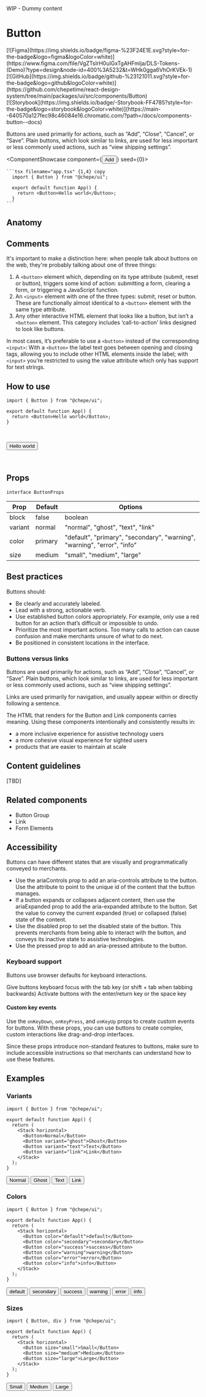 

<Callout emoji="⚠️" type="warning">
  WIP - Dummy content
</Callout>

# Button

<Stack horizontal spacing={4}>
  <div>
    [![Figma](https://img.shields.io/badge/figma-%23F24E1E.svg?style=for-the-badge&logo=figma&logoColor=white)](https://www.figma.com/file/VgZTsIrH0uIGxTgAHFmlja/DLS-Tokens-(Demo)?type=design&node-id=400%3A5232&t=WHk0gga6VhOrKVEk-1)
  </div>
  <div>
    [![GitHub](https://img.shields.io/badge/github-%23121011.svg?style=for-the-badge&logo=github&logoColor=white)](https://github.com/chepetime/react-design-system/tree/main/packages/ui/src/components/Button)
  </div>
  <div>
    [![Storybook](https://img.shields.io/badge/-Storybook-FF4785?style=for-the-badge&logo=storybook&logoColor=white)](https://main--640570a127fec98c46084e16.chromatic.com/?path=/docs/components-button--docs)
  </div>
</Stack>

Buttons are used primarily for actions, such as “Add”, “Close”, “Cancel”, or “Save”. Plain buttons, which look similar to links, are used for less important or less commonly used actions, such as “view shipping settings”.

<ComponentShowcase component={<Button>Add</Button>} seed={0}>
   <div>

    ```tsx filename="app.tsx" {1,4} copy
      import { Button } from "@chepe/ui";

      export default function App() {
        return <Button>Hello world</Button>;
      }
    ```

  </div>
</ComponentShowcase>

## Anatomy

## Comments

It's important to make a distinction here: when people talk about buttons on the web, they're probably talking about one of three things:

1. A `<button>` element which, depending on its type attribute (submit, reset or button), triggers some kind of action: submitting a form, clearing a form, or triggering a JavaScript function.
2. An `<input>` element with one of the three types: submit, reset or button. These are functionally almost identical to a `<button>` element with the same type attribute.
3. Any other interactive HTML element that looks like a button, but isn’t a `<button>` element. This category includes ‘call-to-action’ links designed to look like buttons.

In most cases, it’s preferable to use a `<button>` instead of the corresponding `<input>`: With a `<button>` the label text goes between opening and closing tags, allowing you to include other HTML elements inside the label; with `<input>` you’re restricted to using the value attribute which only has support for text strings.

## How to use

```tsx filename="app.tsx" {1,4} copy
import { Button } from "@chepe/ui";

export default function App() {
  return <Button>Hello world</Button>;
}
```

<br />

<Button>Hello world</Button>

<br />

## Props

`interface ButtonProps`

| Prop    | Default | Options                                                                  |
| ------- | ------- | ------------------------------------------------------------------------ |
| block   | false   | boolean                                                                  |
| variant | normal  | "normal", "ghost", "text", "link"                                        |
| color   | primary | "default", "primary", "secondary", "warning", "warning", "error", "info" |
| size    | medium  | "small", "medium", "large"                                               |

## Best practices

Buttons should:

- Be clearly and accurately labeled.
- Lead with a strong, actionable verb.
- Use established button colors appropriately. For example, only use a red button for an action that’s difficult or impossible to undo.
- Prioritize the most important actions. Too many calls to action can cause confusion and make merchants unsure of what to do next.
- Be positioned in consistent locations in the interface.

### Buttons versus links

Buttons are used primarily for actions, such as “Add”, “Close”, “Cancel”, or “Save”. Plain buttons, which look similar to links, are used for less important or less commonly used actions, such as “view shipping settings”.

Links are used primarily for navigation, and usually appear within or directly following a sentence.

The HTML that renders for the Button and Link components carries meaning. Using these components intentionally and consistently results in:

- a more inclusive experience for assistive technology users
- a more cohesive visual experience for sighted users
- products that are easier to maintain at scale

## Content guidelines

[TBD]

## Related components

- Button Group
- Link
- Form Elements

## Accessibility

Buttons can have different states that are visually and programmatically conveyed to merchants.

- Use the ariaControls prop to add an aria-controls attribute to the button. Use the attribute to point to the unique id of the content that the button manages.
- If a button expands or collapses adjacent content, then use the ariaExpanded prop to add the aria-expanded attribute to the button. Set the value to convey the current expanded (true) or collapsed (false) state of the content.
- Use the disabled prop to set the disabled state of the button. This prevents merchants from being able to interact with the button, and conveys its inactive state to assistive technologies.
- Use the pressed prop to add an aria-pressed attribute to the button.

### Keyboard support

Buttons use browser defaults for keyboard interactions.

Give buttons keyboard focus with the tab key (or shift + tab when tabbing backwards)
Activate buttons with the enter/return key or the space key

#### Custom key events

Use the `onKeyDown`, `onKeyPress`, and `onKeyUp` props to create custom events for buttons. With these props, you can use buttons to create complex, custom interactions like drag-and-drop interfaces.

Since these props introduce non-standard features to buttons, make sure to include accessible instructions so that merchants can understand how to use these features.

## Examples

### Variants

```tsx filename="app.tsx" copy
import { Button } from "@chepe/ui";

export default function App() {
  return (
    <Stack horizontal>
      <Button>Normal</Button>
      <Button variant="ghost">Ghost</Button>
      <Button variant="text">Text</Button>
      <Button variant="link">Link</Button>
    </Stack>
  );
}
```

<ComponentContainer>
  <Stack horizontal>
    <Button>Normal</Button>
    <Button variant="ghost">Ghost</Button>
    <Button variant="text">Text</Button>
    <Button variant="link">Link</Button>
  </Stack>
</ComponentContainer>

### Colors

```tsx filename="app.tsx" copy
import { Button } from "@chepe/ui";

export default function App() {
  return (
    <Stack horizontal>
      <Button color="default">default</Button>
      <Button color="secondary">secondary</Button>
      <Button color="success">success</Button>
      <Button color="warning">warning</Button>
      <Button color="error">error</Button>
      <Button color="info">info</Button>
    </Stack>
  );
}
```

<ComponentContainer>
  <Stack horizontal>
    <Button color="default">default</Button>
    <Button color="secondary">secondary</Button>
    <Button color="success">success</Button>
    <Button color="warning">warning</Button>
    <Button color="error">error</Button>
    <Button color="info">info</Button>
  </Stack>
</ComponentContainer>

### Sizes

```tsx filename="app.tsx" copy
import { Button, div } from "@chepe/ui";

export default function App() {
  return (
    <Stack horizontal>
      <Button size="small">Small</Button>
      <Button size="medium">Medium</Button>
      <Button size="large">Large</Button>
    </Stack>
  );
}
```

<ComponentContainer>
  <Stack horizontal>
    <Button size="small">Small</Button>
    <Button size="medium">Medium</Button>
    <Button size="large">Large</Button>
  </Stack>
</ComponentContainer>
